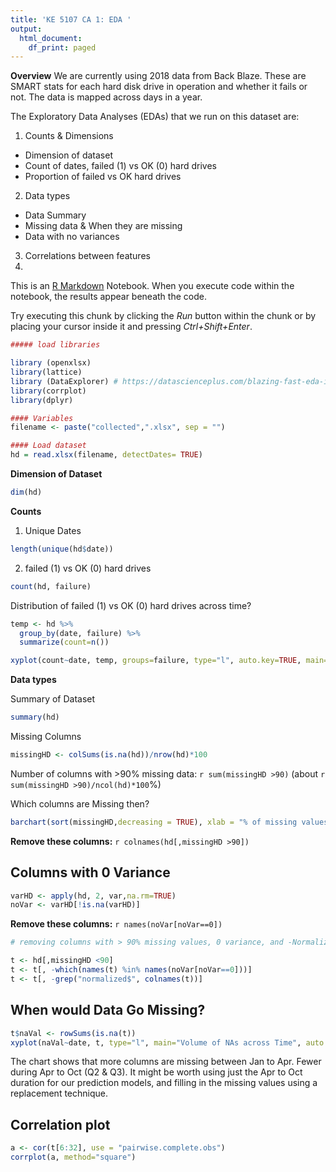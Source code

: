---
title: 'KE 5107 CA 1: EDA '
output:
  html_document:
    df_print: paged
---

**Overview** 
We are currently using 2018 data from Back Blaze. These are SMART stats for each hard disk drive in operation and whether it fails or not. The data is mapped across days in a year.  

The Exploratory Data Analyses (EDAs) that we run on this dataset are:

1. Counts & Dimensions
  + Dimension of dataset
  + Count of dates, failed (1) vs OK (0) hard drives  
  + Proportion of failed vs OK hard drives
2. Data types 
  + Data Summary
  + Missing data & When they are missing 
  + Data with no variances 
3. Correlations between features 
4. 


This is an [R Markdown](http://rmarkdown.rstudio.com) Notebook. When you execute code within the notebook, the results appear beneath the code. 

Try executing this chunk by clicking the *Run* button within the chunk or by placing your cursor inside it and pressing *Ctrl+Shift+Enter*. 

```{r}
##### load libraries

library (openxlsx)
library(lattice)
library (DataExplorer) # https://datascienceplus.com/blazing-fast-eda-in-r-with-dataexplorer/
library(corrplot)
library(dplyr)

#### Variables 
filename <- paste("collected",".xlsx", sep = "")

#### Load dataset
hd = read.xlsx(filename, detectDates= TRUE)
```


**Dimension of Dataset**
```{r echo=TRUE}
dim(hd)
```

**Counts**

1. Unique Dates
```{r echo=TRUE}
length(unique(hd$date))
```

2. failed (1) vs OK (0) hard drives
```{r echo=TRUE}
count(hd, failure)
```

Distribution of failed (1) vs OK (0) hard drives across time?
```{r echo=TRUE}
temp <- hd %>%
  group_by(date, failure) %>%
  summarize(count=n())

xyplot(count~date, temp, groups=failure, type="l", auto.key=TRUE, main="Distribution of Failed (1) vs OK (0) Hard Drives over Time")
```



**Data types**

Summary of Dataset

```{r echo=TRUE}
summary(hd)
```

Missing Columns 
```{r}
missingHD <- colSums(is.na(hd))/nrow(hd)*100
```

Number of columns with >90% missing data: `r sum(missingHD >90)` (about `r sum(missingHD >90)/ncol(hd)*100`%)

Which columns are Missing then? 
```{r, fig.width = 12, fig.height = 20}
barchart(sort(missingHD,decreasing = TRUE), xlab = "% of missing values", main="Missing Values in Data Columns")
```

**Remove these columns:** `r colnames(hd[,missingHD >90])`


## Columns with 0 Variance 
```{r warning=FALSE}
varHD <- apply(hd, 2, var,na.rm=TRUE)
noVar <- varHD[!is.na(varHD)]

```
**Remove these columns:** `r names(noVar[noVar==0])`


``` {r}
# removing columns with > 90% missing values, 0 variance, and -Normalized variables

t <- hd[,missingHD <90]
t <- t[, -which(names(t) %in% names(noVar[noVar==0]))]
t <- t[, -grep("normalized$", colnames(t))]

```

## When would Data Go Missing?  

``` {r}
t$naVal <- rowSums(is.na(t))
xyplot(naVal~date, t, type="l", main="Volume of NAs across Time", auto.key = TRUE, xlab="Date", ylab="Count of columns with NA values")
```

The chart shows that more columns are missing between Jan to Apr. Fewer during Apr to Oct (Q2 & Q3). It might be worth using just the Apr to Oct duration for our prediction models, and filling in the missing values using a replacement technique.

## Correlation plot
```{r fig.height=12, fig.width=12}
a <- cor(t[6:32], use = "pairwise.complete.obs")
corrplot(a, method="square")
```